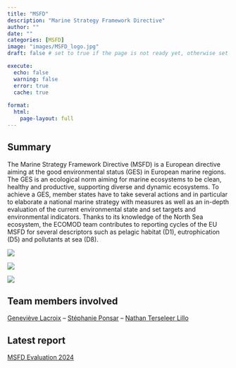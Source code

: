 ```yaml
---
title: "MSFD"
description: "Marine Strategy Framework Directive"
author: ""
date: ""
categories: [MSFD]
image: "images/MSFD_logo.jpg"
draft: false # set to true if the page is not ready yet, otherwise set to false

execute:
  echo: false
  warning: false
  error: true
  cache: true
  
format: 
  html:
    page-layout: full
---
```


## Summary

The Marine Strategy Framework Directive (MSFD) is a European directive aiming at the good environmental status (GES) in European marine regions. The GES is an ecological norm aiming for marine ecosystems to be clean, healthy and productive, supporting diverse and dynamic ecosystems. To achieve a GES, member states have to take several actions and in particular to elaborate a national marine strategy with measures as well as an in-depth evaluation of the current environmental state and set targets and environmental indicators. Thanks to its knowledge of the North Sea ecosystem, the ECOMOD team contributes to reporting cycles of the EU MSFD for several descriptors such as pelagic habitat (D1), eutrophication (D5) and pollutants at sea (D8).

::: {layout-ncol=3}
![](images/pelagic-habitat_MSFD.png)

![](images/eutrophication_MSFD.png)

![](images/pollutants_MSFD.png)
:::

## Team members involved
[Geneviève Lacroix](/posts/members/GL) --
[Stéphanie Ponsar](/posts/members/SP) --
[Nathan Terseleer Lillo](/posts/members/NTL)

## Latest report
[MSFD Evaluation 2024](https://odnature.naturalsciences.be/msfd/evaluation/2238d0bc-461c-4886-b87c-b4c390ad5aa3)